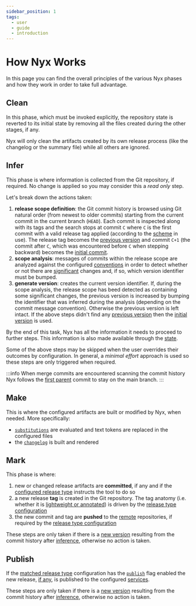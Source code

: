 ```yaml
---
sidebar_position: 1
tags:
  - user
  - guide
  - introduction
---
```


# How Nyx Works

In this page you can find the overall principles of the various Nyx phases and how they work in order to take full advantage.

## Clean

In this phase, which must be invoked explicitly, the repository state is reverted to its initial state by removing all the files created during the other stages, if any.

Nyx will only clean the artifacts created by its own release process (like the changelog or the summary file) while all others are ignored.

## Infer

This phase is where information is collected from the Git repository, if required. No change is applied so you may consider this a *read only* step.

Let's break down the actions taken:

1. **release scope definition**: the Git commit history is browsed using Git natural order (from newest to older commits) starting from the current commit in the current branch (`HEAD`). Each commit is inspected along with its tags and the search stops at commit `C` where `C` is the first commit with a valid release tag applied (according to the [scheme](../configuration-reference/global-options.mdx#scheme) in use). The release tag becomes the [previous version](../state-reference/release-scope.mdx#previous-version) and commit `C+1` (the commit after `C`, which was encountered before `C` when stepping backward) becomes the [initial commit](../state-reference/release-scope.mdx#initial-commit).
2. **scope analysis**: messages of commits within the release scope are analyzed against the configured [conventions](../configuration-reference/commit-message-conventions.mdx) in order to detect whether or not there are [significant](../state-reference/release-scope.mdx#significant-commits) changes and, if so, which version identifier must be bumped.
3. **generate version**: creates the current version identifier. If, during the scope analysis, the release scope has beed detected as containing some significant changes, the previous version is increased by bumping the identifier that was inferred during the analysis (depending on the commit message convention). Otherwise the previous version is left intact. If the above steps didn't find any [previous version](../state-reference/release-scope.mdx#previous-version) then the [initial version](../configuration-reference/global-options.mdx#initial-version) is used.

By the end of this task, Nyx has all the information it needs to proceed to further steps. This information is also made available through the [state](../state-reference/index.md).

Some of the above steps may be skipped when the user overrides their outcomes by configuration. In general, a *minimal effort* approach is used so these steps are only triggered when required.

:::info
When merge commits are encountered scanning the commit history Nyx follows the [first parent](https://git-scm.com/docs/git-log#Documentation/git-log.txt---first-parent) commit to stay on the main branch.
:::

## Make

This is where the configured artifacts are built or modified by Nyx, when needed. More specifically:

* [`substitutions`](../configuration-reference/substitutions.mdx) are evaluated and text tokens are replaced in the configured files
* the [`changelog`](../configuration-reference/changelog.mdx) is built and rendered

## Mark

This phase is where:

1. new or changed release artifacts are **committed**, if any and if the [configured release type](../configuration-reference/release-types.mdx#git-commit) instructs the tool to do so
2. a new release **tag** is created in the Git repository. The tag anatomy (i.e. whether it is [lightweight or annotated](https://git-scm.com/book/en/v2/Git-Basics-Tagging)) is driven by the [release type configuration](../configuration-reference/release-types.mdx#git-tag-message)
3. the new commit and tag are **pushed** to the [remote](https://git-scm.com/docs/git-remote) repositories, if required by the [release type configuration](../configuration-reference/release-types.mdx#git-push)

These steps are only taken if there is a [new version](../state-reference/global-attributes.mdx#new-version) resulting from the commit history after [inference](#infer), otherwise no action is taken.

## Publish

If the [matched release type](../state-reference/global-attributes.mdx#release-type) configuration has the [`publish`](../configuration-reference/release-types.mdx#publish) flag enabled the new release, [if any](../state-reference/global-attributes.mdx#new-version), is published to the configured [services](../configuration-reference/release-types.mdx#publication-services).

These steps are only taken if there is a [new version](../state-reference/global-attributes.mdx#new-version) resulting from the commit history after [inference](#infer), otherwise no action is taken.
